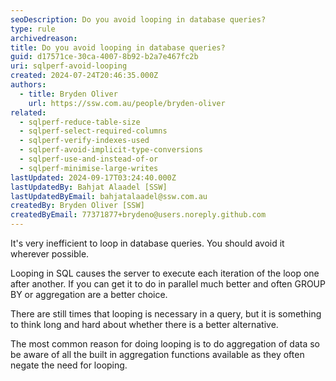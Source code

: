 ```yaml
---
seoDescription: Do you avoid looping in database queries?
type: rule
archivedreason:
title: Do you avoid looping in database queries?
guid: d17571ce-30ca-4007-8b92-b2a7e467fc2b
uri: sqlperf-avoid-looping
created: 2024-07-24T20:46:35.000Z
authors:
  - title: Bryden Oliver
    url: https://ssw.com.au/people/bryden-oliver
related:
  - sqlperf-reduce-table-size
  - sqlperf-select-required-columns
  - sqlperf-verify-indexes-used
  - sqlperf-avoid-implicit-type-conversions
  - sqlperf-use-and-instead-of-or
  - sqlperf-minimise-large-writes
lastUpdated: 2024-09-17T03:24:40.000Z
lastUpdatedBy: Bahjat Alaadel [SSW]
lastUpdatedByEmail: bahjatalaadel@ssw.com.au
createdBy: Bryden Oliver [SSW]
createdByEmail: 77371877+brydeno@users.noreply.github.com
---
```


It's very inefficient to loop in database queries. You should avoid it wherever possible.
<youtubeEmbed url="https://www.youtube.com/embed/3a2ACgGWyUY" description="Video: Avoid looping for SQL performance | Bryden Oliver (3 min)" />

Looping in SQL causes the server to execute each iteration of the loop one after another. If you can get it to do in parallel much better and often GROUP BY or aggregation are a better choice.

There are still times that looping is necessary in a query, but it is something to think long and hard about whether there is a better alternative.

The most common reason for doing looping is to do aggregation of data so be aware of all the built in aggregation functions available as they often negate the need for looping.
